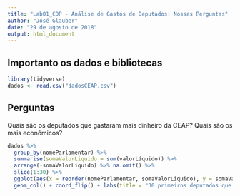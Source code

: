 ```yaml
---
title: "Lab01_CDP - Análise de Gastos de Deputados: Nossas Perguntas"
author: "José Glauber"
date: "29 de agosto de 2018"
output: html_document
---
```


## Importanto os dados e bibliotecas

```r
library(tidyverse)
dados <- read.csv("dadosCEAP.csv")
```

## Perguntas

Quais são os deputados que gastaram mais dinheiro da CEAP? Quais são os mais econômicos?

```r
dados %>%
  group_by(nomeParlamentar) %>%
  summarise(somaValorLiquido = sum(valorLíquido)) %>%
  arrange(-somaValorLiquido) %>% na.omit() %>%
  slice(1:30) %>%
  ggplot(aes(x = reorder(nomeParlamentar, somaValorLiquido), y = somaValorLiquido)) +
  geom_col() + coord_flip() + labs(title = "30 primeiros deputados que mais gastaram o dinheiro da CEAP", x = "Nome do deputado", y = "Soma dos gastos do deputado" )
```




